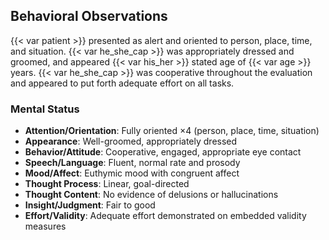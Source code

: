 
## Behavioral Observations

{{< var patient >}} presented as alert and oriented to person, place, time, and situation. {{< var he_she_cap >}} was appropriately dressed and groomed, and appeared {{< var his_her >}} stated age of {{< var age >}} years. {{< var he_she_cap >}} was cooperative throughout the evaluation and appeared to put forth adequate effort on all tasks.

### Mental Status

- **Attention/Orientation**: Fully oriented ×4 (person, place, time, situation)
- **Appearance**: Well-groomed, appropriately dressed
- **Behavior/Attitude**: Cooperative, engaged, appropriate eye contact
- **Speech/Language**: Fluent, normal rate and prosody
- **Mood/Affect**: Euthymic mood with congruent affect
- **Thought Process**: Linear, goal-directed
- **Thought Content**: No evidence of delusions or hallucinations
- **Insight/Judgment**: Fair to good
- **Effort/Validity**: Adequate effort demonstrated on embedded validity measures

